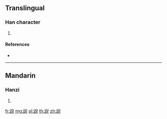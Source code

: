 {{character info/new}}
==Translingual==

===Han character===
{{Han char|rn=149|rad=言|as=08|sn=15|four=07627|canj=YRHXU}}

# {{defn|Han|sort=言08}}

====References====
* {{Han ref|kx=1166.050|dkj=35606|dj=1631.160|hdz=63987.070|uh=8ABD|ud=35517|bh=E7E3|bd=59363}}

----

==Mandarin==

===Hanzi===
{{cmn-hanzi|pin=[[ná]] ([[na2]]), [[tiáo]] ([[tiao2]]), [[tiào]] ([[tiao4]]), [[zhōu]] ([[zhou1]])|wg=na<sup>2</sup>, t'iao<sup>2</sup>, t'iao<sup>4</sup>, chou<sup>1</sup>}}

# {{defn|lang=cmn|sort=言08}}

[[fr:誽]]
[[mg:誽]]
[[pl:誽]]
[[th:誽]]
[[zh:誽]]